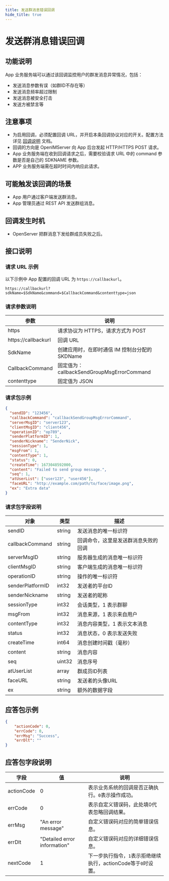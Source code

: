 ```yaml
---
title: 发送群消息错误回调
hide_title: true
---
```



# 发送群消息错误回调

## 功能说明
App 业务服务端可以通过该回调监控用户的群发消息异常情况，包括：
- 发送消息参数有误（如群ID不存在等）
- 发送消息频率超过限制
- 发送消息被安全打击
- 发送方被禁言等

## 注意事项
- 为启用回调，必须配置回调 URL，并开启本条回调协议对应的开关。配置方法详见 [回调说明](../introduction) 文档。
- 回调的方向是 OpenIMServer 向 App 后台发起 HTTP/HTTPS POST 请求。
- App 业务服务端在收到回调请求之后，需要校验请求 URL 中的 command 参数是否是自己的 SDKNAME 参数。
- APP 业务服务端需在超时时间内响应此请求。

## 可能触发该回调的场景
- App 用户通过客户端发送群消息。
- App 管理员通过 REST API 发送群组消息。


## 回调发生时机
- OpenServer 把群消息下发给群成员失败之后。

## 接口说明

### 请求 URL 示例
以下示例中 App 配置的回调 URL 为 `https://callbackurl`。
```plaintext
https://callbackurl?sdkName=$SdkName&command=$CallbackCommand&contenttype=json
```

### 请求参数说明

| 参数                 | 说明                                                   |
|-------------------- |------------------------------------------------------ |
| https               | 请求协议为 HTTPS，请求方式为 POST                      |
| https://callbackurl | 回调 URL                                               |
| SdkName             | 创建应用时，在即时通信 IM 控制台分配的 SKDName                                               |
| CallbackCommand     | 固定值为：callbackSendGroupMsgErrorCommand                |
| contenttype         | 固定值为 JSON                |



### 请求包示例
```json
{
  "sendID": "123456",
  "callbackCommand": "callbackSendGroupMsgErrorCommand",
  "serverMsgID": "server123",
  "clientMsgID": "client456",
  "operationID": "op789",
  "senderPlatformID": 1,
  "senderNickname": "SenderNick",
  "sessionType": 1,
  "msgFrom": 1,
  "contentType": 1,
  "status": 0,
  "createTime": 1673048592000,
  "content": "Failed to send group message.",
  "seq": 1,
  "atUserList": ["user123", "user456"],
  "faceURL": "http://example.com/path/to/face/image.png",
  "ex": "Extra data"
}

```




### 请求包字段说明

| 对象                     | 类型   | 描述                                                    |
|-------------------------|--------|----------------------------------------------------------------|
| sendID                  | string | 发送消息的唯一标识符                                       |
| callbackCommand         | string | 回调命令，这里是发送群消息失败的回调                        |
| serverMsgID             | string | 服务器生成的消息唯一标识符                                 |
| clientMsgID             | string | 客户端生成的消息唯一标识符                                 |
| operationID             | string | 操作的唯一标识符                                           |
| senderPlatformID        | int32  | 发送者的平台ID                                            |
| senderNickname          | string | 发送者的昵称                                              |
| sessionType             | int32  | 会话类型，1 表示群聊                                      |
| msgFrom                 | int32  | 消息来源，1 表示来自用户                                    |
| contentType             | int32  | 消息内容类型，1 表示文本消息                               |
| status                  | int32  | 消息状态，0 表示发送失败                                   |
| createTime              | int64  | 消息创建时间戳（毫秒）                                     |
| content                 | string | 消息内容                                                 |
| seq                     | uint32 | 消息序号                                                 |
| atUserList              | array  | 群成员ID列表                                              |
| faceURL                 | string | 发送者的头像URL                                          |
| ex                      | string | 额外的数据字段                                             |


## 应答包示例


```json
{
    "actionCode": 0,
    "errCode": 0,
    "errMsg": "Success",
    "errDlt": ""
}
```


## 应答包字段说明
| 字段         | 值                           | 说明                                       |
|-------------|------------------------------|------------------------------------------|
| actionCode  | 0                            | 表示业务系统的回调是否正确执行。`0`表示操作成功。     |
| errCode     | 0                            | 表示自定义错误码，此处填0代表忽略回调结果。|
| errMsg      | "An error message"           | 自定义错误码对应的简单错误信息。|
| errDlt      | "Detailed error information" | 自定义错误码对应的详细错误信息。|
| nextCode    | 1                            | 下一步执行指令，`1`表示拒绝继续执行，actionCode等于`0`时设置。|



